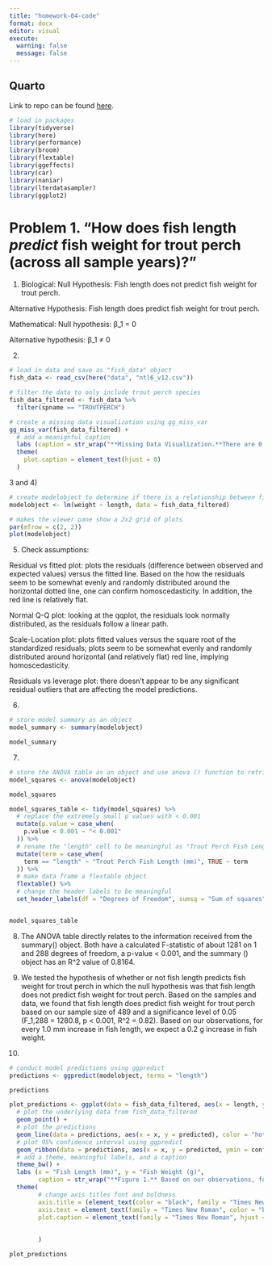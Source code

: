 ```yaml
---
title: "homework-04-code"
format: docx
editor: visual
execute: 
  warning: false
  message: false
---
```


## Quarto

Link to repo can be found [here](https://github.com/bianca-berron/ENVS-193DS_homework-04_berron-bianca). 

```r
# load in packages
library(tidyverse)
library(here)
library(performance)
library(broom)
library(flextable)
library(ggeffects)
library(car)
library(naniar)
library(lterdatasampler)
library(ggplot2)
```

# Problem 1. "How does fish length _predict_ fish weight for trout perch (across all sample years)?"

1) 
Biological:
Null Hypothesis: Fish length does not predict fish weight for trout perch.

Alternative Hypothesis: Fish length does predict fish weight for trout perch. 

Mathematical:
Null hypothesis: β_1 = 0

Alternative hypothesis: β_1 ≠ 0

2) 

```r
# load in data and save as "fish_data" object
fish_data <- read_csv(here("data", "ntl6_v12.csv"))
```

```r
# filter the data to only include trout perch species
fish_data_filtered <- fish_data %>% 
  filter(spname == "TROUTPERCH")
```

```r
# create a missing data visualization using gg_miss_var
gg_miss_var(fish_data_filtered) +
  # add a meanignful caption 
  labs (caption = str_wrap("**Missing Data Visualization.**There are 0 missing data on fish length, however there are 200 missing data on fish weight which does affect our hypothesis in how fish length predicts fish weight.")) +
  theme(
    plot.caption = element_text(hjust = 0)
  )
```


3 and 4)
```r
# create modelobject to determine if there is a relationship between fish length and weight
modelobject <- lm(weight ~ length, data = fish_data_filtered) 

# makes the viewer pane show a 2x2 grid of plots
par(mfrow = c(2, 2))
plot(modelobject)

```

5)
Check assumptions:

Residual vs fitted plot: plots the residuals (difference between observed and expected values) versus the fitted line. Based on the how the residuals seem to be somewhat evenly and randomly distributed around the horizontal dotted line, one can confirm homoscedasticity. In addition, the red line is relatively flat. 

Normal Q-Q plot: looking at the qqplot, the residuals look normally distributed, as the residuals follow a linear path. 

Scale-Location plot: plots fitted values versus the square root of the standardized residuals; plots seem to be somewhat evenly and randomly distributed around horizontal (and relatively flat) red line, implying homoscedasticity. 

Residuals vs leverage plot: there doesn't appear to be any significant residual outliers that are affecting the model predictions. 

6)
```r
# store model summary as an object
model_summary <- summary(modelobject)

model_summary
```

7)
```r
# store the ANOVA table as an object and use anova () function to retrieve variance table analysis for model
model_squares <- anova(modelobject)

model_squares
```

```r
model_squares_table <- tidy(model_squares) %>% 
  # replace the extremely small p values with < 0.001
  mutate(p.value = case_when(
    p.value < 0.001 ~ "< 0.001"
  )) %>% 
  # rename the "length" cell to be meaningful as "Trout Perch Fish Length (mm)" 
  mutate(term = case_when(
    term == "length" ~ "Trout Perch Fish Length (mm)", TRUE ~ term
  )) %>% 
  # make data frame a flextable object
  flextable() %>% 
  # change the header labels to be meaningful 
  set_header_labels(df = "Degrees of Freedom", sumsq = "Sum of squares", meansq = "Mean squares", statistic = "F-statistic", p.value = "p-value")


model_squares_table
```

8) 
The ANOVA table directly relates to the information received from the summary() object. Both have a calculated F-statistic of about 1281 on 1 and 288 degrees of freedom, a p-value < 0.001, and the summary () object has an R^2 value of 0.8164. 

9)
We tested the hypothesis of whether or not fish length predicts fish weight for trout perch in which the null hypothesis was that fish length does not predict fish weight for trout perch. Based on the samples and data, we found that fish length does predict fish weight for trout perch based on our sample size of 489 and a significance level of 0.05 (F_1,288 = 1280.8, p < 0.001, R^2 = 0.82). Based on our observations, for every 1.0 mm increase in fish length, we expect a 0.2 g increase in fish weight.  

10)
```r
# conduct model predictions using ggpredict
predictions <- ggpredict(modelobject, terms = "length")

predictions
```

```r
plot_predictions <- ggplot(data = fish_data_filtered, aes(x = length, y = weight)) +
  # plot the underlying data from fish_data_filtered
  geom_point() +
  # plot the predictions
  geom_line(data = predictions, aes(x = x, y = predicted), color = "hotpink", linewidth = 1) +
  # plot 95% confidence interval using ggpredict
  geom_ribbon(data = predictions, aes(x = x, y = predicted, ymin = conf.low, ymax = conf.high), alpha = 0.2) +
  # add a theme, meaningful labels, and a caption
  theme_bw() +
  labs (x = "Fish Length (mm)", y = "Fish Weight (g)", 
        caption = str_wrap("**Figure 1.** Based on our observations, for every 1.0 mm increase in fish length, we expect a 0.2 g increase in fish weight. Pink line represents predicted fish weight based on fish length while black points represent the observed fish weights. The shaded gray area around red line represents the confidence level of the predicted values.")) +
  theme(
        # change axis titles font and boldness
        axis.title = (element_text(color = "black", family = "Times New Roman", face = "bold")),
        axis.text = element_text(family = "Times New Roman", color = "black"),
        plot.caption = element_text(family = "Times New Roman", hjust = 0)
        
        
        )

plot_predictions
```

